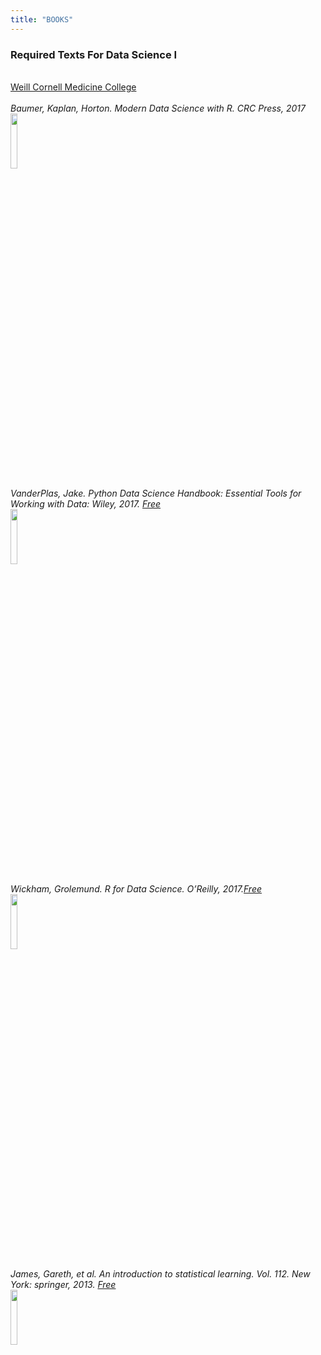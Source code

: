 ```yaml
---
title: "BOOKS"
---
```


### Required Texts For Data Science I
<br>[Weill Cornell Medicine College](https://weill.cornell.edu/)<br>
<br>
_Baumer, Kaplan, Horton. Modern Data Science with R. CRC Press, 2017_
<br><img src="imgs/modernR.jpg" style="width:15%"><br>

_VanderPlas, Jake. Python Data Science Handbook: Essential Tools for Working with Data: Wiley, 2017. [Free](https://jakevdp.github.io/PythonDataScienceHandbook/)_
<br><img src="imgs/python.png" style="width:15%"><br>

_Wickham, Grolemund. R for Data Science. O’Reilly, 2017.[Free](http://r4ds.had.co.nz)_
<br><img src="imgs/R.jpg" style="width:15%"><br>

_James, Gareth, et al. An introduction to statistical learning. Vol. 112. New York: springer, 2013. [Free](http://faculty.marshall.usc.edu/garethjames/ISL/)_
<br><img src="imgs/ISL.jpg" style="width:15%"><br>



